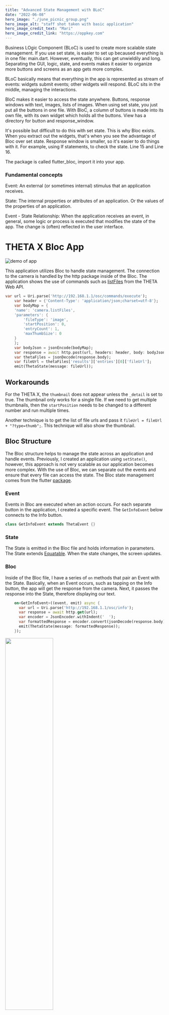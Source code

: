 ```yaml
---
title: "Advanced State Management with BLoC"
date: "2022-06-08"
hero_image: "./june_picnic_group.png"
hero_image_alt: "staff shot taken with basic application"
hero_image_credit_text: "Mari"
hero_image_credit_link: "https://oppkey.com"
---
```


Business LOgic Component (BLoC) is used to create more scalable state management. If you use set state, is easier to set up becaused everything is in one file: main.dart. However, eventually, this can get unwieldily and long. Separating the GUI, logic, state, and events makes it easier to organize more buttons and screens as an app gets more complex. 

BLoC basically means that everything in the app is represented as stream of events: widgets submit events; other widgets will respond. BLoC sits in the middle, managing the interactions.

BloC makes it easier to access the state anywhere. Buttons, response windows with text, images, lists of images. When using set state, you just put all the buttons in one file. With BloC, a column of buttons is made into its own file, with its own widget which holds all the buttons. View has a directory for button and response_window.

It's possible but difficult to do this with set state. This is why Bloc exists. When you extract out the widgets, that's when you see the advantage of Bloc over set state. Response window is smaller, so it's easier to do things with it. For example, using If statements, to check the state. Line 15 and Line 16.

The package is called flutter_bloc, import it into your app. 

### Fundamental concepts

Event: An external (or sometimes internal) stimulus that an application receives.

State: The internal properties or attributes of an application. Or the values of the properties of an application.

Event - State Relationship: When the application receives an event, in general, some logic or process is executed that modifies the state of the app. The change is (often) reflected in the user interface.


# THETA X Bloc App

![demo of app](theta_new_gif.gif)

This application utilizes Bloc to handle state management. The connection to the camera is 
handled by the http package inside of the Bloc. The application shows the use of commands such as [listFiles](https://api.ricoh/docs/theta-web-api-v2.1/commands/camera.list_files/) from the THETA Web API. 

```dart
var url = Uri.parse('http://192.168.1.1/osc/commands/execute');
    var header = {'Content-Type': 'application/json;charset=utf-8'};
    var bodyMap = {
    'name': 'camera.listFiles',
    'parameters': {
        'fileType': 'image',
        'startPosition': 0,
        'entryCount': 1,
        'maxThumbSize': 0
    }
    };
    var bodyJson = jsonEncode(bodyMap);
    var response = await http.post(url, headers: header, body: bodyJson);
    var thetaFiles = jsonDecode(response.body);
    var fileUrl = thetaFiles['results']['entries'][0]['fileUrl'];
    emit(ThetaState(message: fileUrl));
```

## Workarounds



For the THETA X, the `thumbnail` does not appear unless the `_detail` is set to true. The thumbnail only works for a single file. If we need to get multiple thumbnails, then the `startPosition` needs to be changed to a different number and run multiple times. 

Another technique is to get the list of file urls and pass it `fileUrl = fileUrl + "?type=thumb";`. This technique will also show the thumbnail. 

## Bloc Structure

The Bloc structure helps to manage the state across an application and handle events. Previously, I created an application using `setState()`, however, this approach is not very scalable as our application becomes more complex. With the use of Bloc, we can separate out the events and ensure that every file can access the state. The Bloc state management comes from the flutter [package](https://pub.dev/packages/flutter_bloc). 

### Event

Events in Bloc are executed when an action occurs. For each separate button in the application, I created a specific event. The `GetInfoEvent` below connects to the Info button.

```dart
class GetInfoEvent extends ThetaEvent {}
```
### State

The State is emitted in the Bloc file and holds information in parameters. The State extends [Equatable](https://pub.dev/packages/equatable). When the state changes, the screen updates.

### Bloc

Inside of the Bloc file, I have a series of `on` methods that pair an Event with the State. Basically, when an Event occurs, such as tapping on the Info button, the app will get the response from the camera. Next, it passes the response into the State, therefore displaying our text.

```dart
    on<GetInfoEvent>((event, emit) async {
      var url = Uri.parse('http://192.168.1.1/osc/info');
      var response = await http.get(url);
      var encoder = JsonEncoder.withIndent('  ');
      var formattedResponse = encoder.convert(jsonDecode(response.body));
      emit(ThetaState(message: formattedResponse));
    });
```

<img src="response.png" width= 55%>

## ListView

The Show List Images button displays a list of thumbnail images. I created a `ListView` widget that uses the `urlList` to create the images. The list of urls can be accessed once we wrap our widget with a `BlocBuilder`. For the `ListView` widget, I assigned the length to be the length of the `urlList`. Additionally, an Image is created from each item inside of the urlList.

```dart
   return ListView.builder(
    itemCount: state.urlList.length,
    itemBuilder: ((context, index) {
    return Image.network('${state.urlList[index]}?type=thumb');
    }));
```

<img src="thumbnails.png" width=55%>
